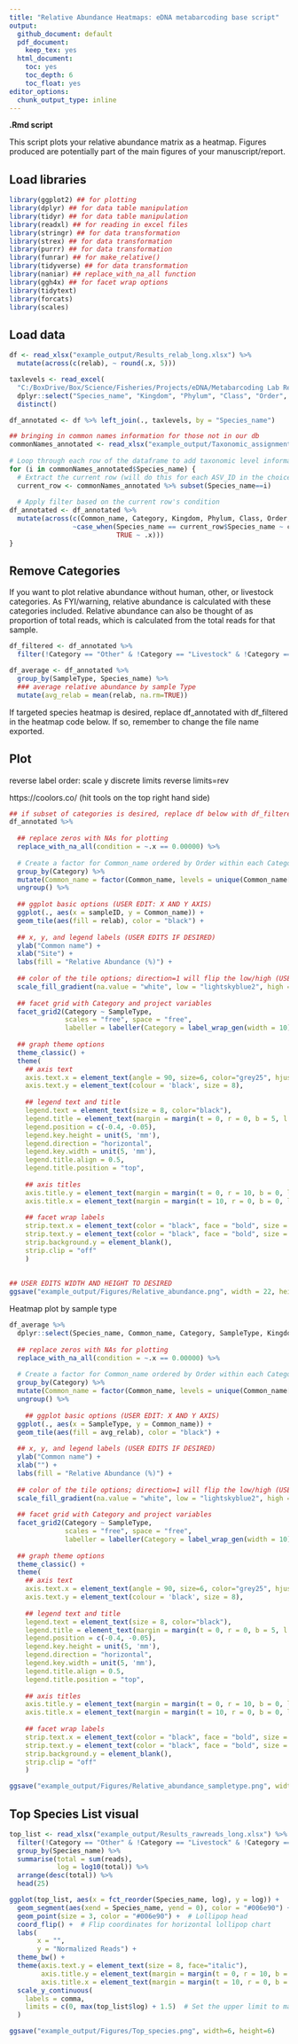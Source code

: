 ---
title: "Relative Abundance Heatmaps: eDNA metabarcoding base script"
output:
  github_document: default
  pdf_document:
    keep_tex: yes
  html_document:
    toc: yes
    toc_depth: 6
    toc_float: yes
editor_options: 
  chunk_output_type: inline
---

**.Rmd script** 

This script plots your relative abundance matrix as a heatmap. Figures produced are potentially part of the main figures of your manuscript/report. 

## Load libraries

```{r}
library(ggplot2) ## for plotting
library(dplyr) ## for data table manipulation
library(tidyr) ## for data table manipulation
library(readxl) ## for reading in excel files
library(stringr) ## for data transformation
library(strex) ## for data transformation
library(purrr) ## for data transformation
library(funrar) ## for make_relative()
library(tidyverse) ## for data transformation
library(naniar) ## replace_with_na_all function
library(ggh4x) ## for facet wrap options
library(tidytext)
library(forcats)
library(scales)
```

## Load data 

```{r}
df <- read_xlsx("example_output/Results_relab_long.xlsx") %>%
  mutate(across(c(relab), ~ round(.x, 5)))

taxlevels <- read_excel(
  "C:/BoxDrive/Box/Science/Fisheries/Projects/eDNA/Metabarcoding Lab Resources/Reference Databases/GMGI_Vert_Ref.xlsx") %>% 
  dplyr::select("Species_name", "Kingdom", "Phylum", "Class", "Order", "Family", "Genus", "species") %>%
  distinct()

df_annotated <- df %>% left_join(., taxlevels, by = "Species_name")

## bringing in common names information for those not in our db
commonNames_annotated <- read_xlsx("example_output/Taxonomic_assignments/CommonNames_required_edited.xlsx")
  
# Loop through each row of the dataframe to add taxonomic level information from required edited worksheet 
for (i in commonNames_annotated$Species_name) {
  # Extract the current row (will do this for each ASV_ID in the choice df)
  current_row <- commonNames_annotated %>% subset(Species_name==i)
  
  # Apply filter based on the current row's condition
df_annotated <- df_annotated %>%
  mutate(across(c(Common_name, Category, Kingdom, Phylum, Class, Order, Family, Genus, species),
                ~case_when(Species_name == current_row$Species_name ~ current_row[[cur_column()]],
                           TRUE ~ .x)))
}
```

## Remove Categories 

If you want to plot relative abundance without human, other, or livestock categories. As FYI/warning, relative abundance is calculated with these categories included. Relative abundance can also be thought of as proportion of total reads, which is calculated from the total reads for that sample. 

```{r}
df_filtered <- df_annotated %>% 
  filter(!Category == "Other" & !Category == "Livestock" & !Category == "Unassigned" & !Category == "Human") 

df_average <- df_annotated %>%
  group_by(SampleType, Species_name) %>%
  ### average relative abundance by sample Type
  mutate(avg_relab = mean(relab, na.rm=TRUE))
```

If targeted species heatmap is desired, replace df_annotated with df_filtered in the heatmap code below. If so, remember to change the file name exported. 

## Plot 

reverse label order: scale y discrete limits reverse limits=rev

https://coolors.co/ (hit tools on the top right hand side)

```{r}
## if subset of categories is desired, replace df below with df_filtered
df_annotated %>%
  
  ## replace zeros with NAs for plotting
  replace_with_na_all(condition = ~.x == 0.00000) %>%
  
  # Create a factor for Common_name ordered by Order within each Category
  group_by(Category) %>%
  mutate(Common_name = factor(Common_name, levels = unique(Common_name[order(Order, desc(Common_name))]))) %>%
  ungroup() %>%
  
  ## ggplot basic options (USER EDIT: X AND Y AXIS)
  ggplot(., aes(x = sampleID, y = Common_name)) +
  geom_tile(aes(fill = relab), color = "black") +
  
  ## x, y, and legend labels (USER EDITS IF DESIRED)
  ylab("Common name") +
  xlab("Site") +
  labs(fill = "Relative Abundance (%)") +
  
  ## color of the tile options; direction=1 will flip the low/high (USER EDITS IF DESIRED)
  scale_fill_gradient(na.value = "white", low = "lightskyblue2", high = "#0C4D66") + 
  
  ## facet grid with Category and project variables
  facet_grid2(Category ~ SampleType, 
              scales = "free", space = "free", 
              labeller = labeller(Category = label_wrap_gen(width = 10))) +
  
  ## graph theme options
  theme_classic() +
  theme(
    ## axis text 
    axis.text.x = element_text(angle = 90, size=6, color="grey25", hjust = 1),
    axis.text.y = element_text(colour = 'black', size = 8),
    
    ## legend text and title 
    legend.text = element_text(size = 8, color="black"),
    legend.title = element_text(margin = margin(t = 0, r = 0, b = 5, l = 0), size=10, color="black", face="bold"),
    legend.position = c(-0.4, -0.05), 
    legend.key.height = unit(5, 'mm'),
    legend.direction = "horizontal",
    legend.key.width = unit(5, 'mm'),
    legend.title.align = 0.5,
    legend.title.position = "top",
    
    ## axis titles 
    axis.title.y = element_text(margin = margin(t = 0, r = 10, b = 0, l = 0), size=14, face="bold"),
    axis.title.x = element_text(margin = margin(t = 10, r = 0, b = 0, l = 0), size=14, face="bold"),
        
    ## facet wrap labels
    strip.text.x = element_text(color = "black", face = "bold", size = 12),
    strip.text.y = element_text(color = "black", face = "bold", size = 12, angle=0),
    strip.background.y = element_blank(),
    strip.clip = "off"
    )
   
  
## USER EDITS WIDTH AND HEIGHT TO DESIRED   
ggsave("example_output/Figures/Relative_abundance.png", width = 22, height = 14)  
```

Heatmap plot by sample type 

```{r}
df_average %>%
  dplyr::select(Species_name, Common_name, Category, SampleType, Kingdom:avg_relab) %>%
  
  ## replace zeros with NAs for plotting
  replace_with_na_all(condition = ~.x == 0.00000) %>%
  
  # Create a factor for Common_name ordered by Order within each Category
  group_by(Category) %>%
  mutate(Common_name = factor(Common_name, levels = unique(Common_name[order(Order, desc(Common_name))]))) %>%
  ungroup() %>%
  
    ## ggplot basic options (USER EDIT: X AND Y AXIS)
  ggplot(., aes(x = SampleType, y = Common_name)) +
  geom_tile(aes(fill = avg_relab), color = "black") +
  
  ## x, y, and legend labels (USER EDITS IF DESIRED)
  ylab("Common name") +
  xlab("") +
  labs(fill = "Relative Abundance (%)") +
  
  ## color of the tile options; direction=1 will flip the low/high (USER EDITS IF DESIRED)
  scale_fill_gradient(na.value = "white", low = "lightskyblue2", high = "#0C4D66") + 
  
  ## facet grid with Category and project variables
  facet_grid2(Category ~ SampleType, 
              scales = "free", space = "free", 
              labeller = labeller(Category = label_wrap_gen(width = 10))) +
  
  ## graph theme options
  theme_classic() +
  theme(
    ## axis text 
    axis.text.x = element_text(angle = 90, size=6, color="grey25", hjust = 1),
    axis.text.y = element_text(colour = 'black', size = 8),
    
    ## legend text and title 
    legend.text = element_text(size = 8, color="black"),
    legend.title = element_text(margin = margin(t = 0, r = 0, b = 5, l = 0), size=10, color="black", face="bold"),
    legend.position = c(-0.4, -0.05), 
    legend.key.height = unit(5, 'mm'),
    legend.direction = "horizontal",
    legend.key.width = unit(5, 'mm'),
    legend.title.align = 0.5,
    legend.title.position = "top",
    
    ## axis titles 
    axis.title.y = element_text(margin = margin(t = 0, r = 10, b = 0, l = 0), size=14, face="bold"),
    axis.title.x = element_text(margin = margin(t = 10, r = 0, b = 0, l = 0), size=14, face="bold"),
        
    ## facet wrap labels
    strip.text.x = element_text(color = "black", face = "bold", size = 12),
    strip.text.y = element_text(color = "black", face = "bold", size = 12, angle=0),
    strip.background.y = element_blank(),
    strip.clip = "off"
    )

ggsave("example_output/Figures/Relative_abundance_sampletype.png", width = 7, height = 14) 
```

## Top Species List visual 

```{r}
top_list <- read_xlsx("example_output/Results_rawreads_long.xlsx") %>%
  filter(!Category == "Other" & !Category == "Livestock" & !Category == "unassigned" & !Category == "Human") %>%
  group_by(Species_name) %>%
  summarise(total = sum(reads),
            log = log10(total)) %>% 
  arrange(desc(total)) %>%
  head(25) 

ggplot(top_list, aes(x = fct_reorder(Species_name, log), y = log)) +
  geom_segment(aes(xend = Species_name, yend = 0), color = "#006e90") +  # Lollipop stick
  geom_point(size = 3, color = "#006e90") +  # Lollipop head
  coord_flip() +  # Flip coordinates for horizontal lollipop chart
  labs(
       x = "",
       y = "Normalized Reads") +
  theme_bw() +
  theme(axis.text.y = element_text(size = 8, face="italic"),
        axis.title.y = element_text(margin = margin(t = 0, r = 10, b = 0, l = 0), size=12, face="bold"),
        axis.title.x = element_text(margin = margin(t = 10, r = 0, b = 0, l = 0), size=12, face="bold")) +
  scale_y_continuous(
    labels = comma,
    limits = c(0, max(top_list$log) + 1.5)  # Set the upper limit to max value + 2
  )

ggsave("example_output/Figures/Top_species.png", width=6, height=6)
```






